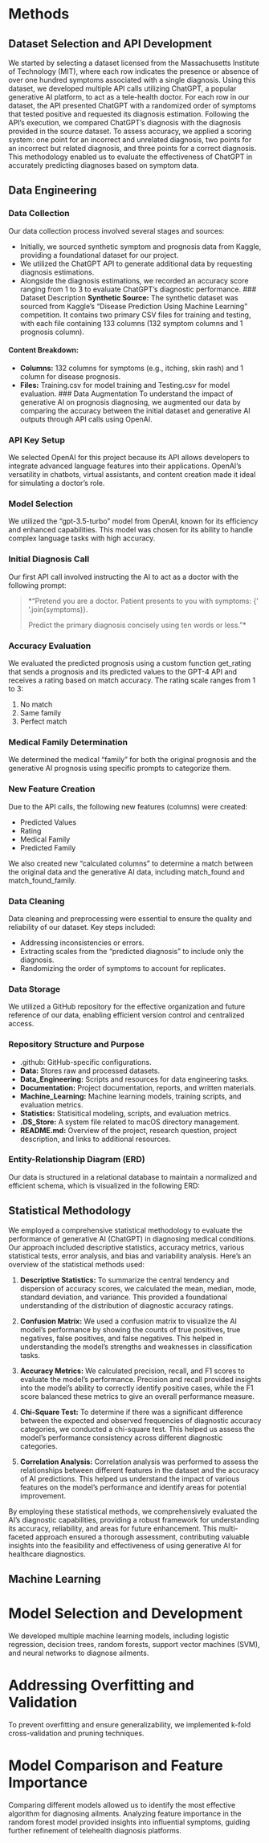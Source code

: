 # Methods
## Dataset Selection and API Development
We started by selecting a dataset licensed from the Massachusetts Institute of Technology (MIT), where each row indicates the presence or absence of over one hundred symptoms associated with a single diagnosis. Using this dataset, we developed multiple API calls utilizing ChatGPT, a popular generative AI platform, to act as a tele-health doctor. For each row in our dataset, the API presented ChatGPT with a randomized order of symptoms that tested positive and requested its diagnosis estimation. Following the API's execution, we compared ChatGPT's diagnosis with the diagnosis provided in the source dataset. To assess accuracy, we applied a scoring system: one point for an incorrect and unrelated diagnosis, two points for an incorrect but related diagnosis, and three points for a correct diagnosis. This methodology enabled us to evaluate the effectiveness of ChatGPT in accurately predicting diagnoses based on symptom data.

## Data Engineering
### Data Collection
Our data collection process involved several stages and sources:

* Initially, we sourced synthetic symptom and prognosis data from Kaggle, providing a foundational dataset for our project.
* We utilized the ChatGPT API to generate additional data by requesting diagnosis estimations.
* Alongside the diagnosis estimations, we recorded an accuracy score ranging from 1 to 3 to evaluate ChatGPT's diagnostic performance.
### Dataset Description
**Synthetic Source:** The synthetic dataset was sourced from Kaggle's "Disease Prediction Using Machine Learning" competition. It contains two primary CSV files for training and testing, with each file containing 133 columns (132 symptom columns and 1 prognosis column).

####  Content Breakdown:

* **Columns:** 132 columns for symptoms (e.g., itching, skin rash) and 1 column for disease prognosis.
* **Files:** Training.csv for model training and Testing.csv for model evaluation.
### Data Augmentation
To understand the impact of generative AI on prognosis diagnosing, we augmented our data by comparing the accuracy between the initial dataset and generative AI outputs through API calls using OpenAI.

### API Key Setup
We selected OpenAI for this project because its API allows developers to integrate advanced language features into their applications. OpenAI's versatility in chatbots, virtual assistants, and content creation made it ideal for simulating a doctor's role.

### Model Selection
We utilized the "gpt-3.5-turbo" model from OpenAI, known for its efficiency and enhanced capabilities. This model was chosen for its ability to handle complex language tasks with high accuracy.

### Initial Diagnosis Call
Our first API call involved instructing the AI to act as a doctor with the following prompt:


> *"Pretend you are a doctor. Patient presents to you with symptoms: {' '.join(symptoms)}.
> 
> Predict the primary diagnosis concisely using ten words or less."*

### Accuracy Evaluation
We evaluated the predicted prognosis using a custom function get_rating that sends a prognosis and its predicted values to the GPT-4 API and receives a rating based on match accuracy. The rating scale ranges from 1 to 3:

1. No match
2. Same family
3. Perfect match

### Medical Family Determination
We determined the medical "family" for both the original prognosis and the generative AI prognosis using specific prompts to categorize them.

### New Feature Creation
Due to the API calls, the following new features (columns) were created:

* Predicted Values
* Rating
* Medical Family
* Predicted Family

We also created new "calculated columns" to determine a match between the original data and the generative AI data, including match_found and match_found_family.

### Data Cleaning
Data cleaning and preprocessing were essential to ensure the quality and reliability of our dataset. Key steps included:

* Addressing inconsistencies or errors.
* Extracting scales from the "predicted diagnosis" to include only the diagnosis.
* Randomizing the order of symptoms to account for replicates.

### Data Storage
We utilized a GitHub repository for the effective organization and future reference of our data, enabling efficient version control and centralized access.

### Repository Structure and Purpose
* .github: GitHub-specific configurations.
* **Data:** Stores raw and processed datasets.
* **Data_Engineering:** Scripts and resources for data engineering tasks.
* **Documentation:** Project documentation, reports, and written materials.
* **Machine_Learning:** Machine learning models, training scripts, and evaluation metrics.
* **Statistics:** Statisitical modeling, scripts, and evaluation metrics. 
* **.DS_Store:** A system file related to macOS directory management.
* **README.md:** Overview of the project, research question, project description, and links to additional resources.

### Entity-Relationship Diagram (ERD)
Our data is structured in a relational database to maintain a normalized and efficient schema, which is visualized in the following ERD:


## Statistical Methodology
We employed a comprehensive statistical methodology to evaluate the performance of generative AI (ChatGPT) in diagnosing medical conditions. Our approach included descriptive statistics, accuracy metrics, various statistical tests, error analysis, and bias and variability analysis. Here’s an overview of the statistical methods used:

1. **Descriptive Statistics:**
To summarize the central tendency and dispersion of accuracy scores, we calculated the mean, median, mode, standard deviation, and variance. This provided a foundational understanding of the distribution of diagnostic accuracy ratings.

2. **Confusion Matrix:**
We used a confusion matrix to visualize the AI model's performance by showing the counts of true positives, true negatives, false positives, and false negatives. This helped in understanding the model's strengths and weaknesses in classification tasks.

3. **Accuracy Metrics:**
We calculated precision, recall, and F1 scores to evaluate the model's performance. Precision and recall provided insights into the model's ability to correctly identify positive cases, while the F1 score balanced these metrics to give an overall performance measure.

4. **Chi-Square Test:**
To determine if there was a significant difference between the expected and observed frequencies of diagnostic accuracy categories, we conducted a chi-square test. This helped us assess the model's performance consistency across different diagnostic categories.

5. **Correlation Analysis:**
Correlation analysis was performed to assess the relationships between different features in the dataset and the accuracy of AI predictions. This helped us understand the impact of various features on the model's performance and identify areas for potential improvement.

By employing these statistical methods, we comprehensively evaluated the AI's diagnostic capabilities, providing a robust framework for understanding its accuracy, reliability, and areas for future enhancement. This multi-faceted approach ensured a thorough assessment, contributing valuable insights into the feasibility and effectiveness of using generative AI for healthcare diagnostics.

## Machine Learning
# Model Selection and Development
We developed multiple machine learning models, including logistic regression, decision trees, random forests, support vector machines (SVM), and neural networks to diagnose ailments.

# Addressing Overfitting and Validation
To prevent overfitting and ensure generalizability, we implemented k-fold cross-validation and pruning techniques.

# Model Comparison and Feature Importance
Comparing different models allowed us to identify the most effective algorithm for diagnosing ailments. Analyzing feature importance in the random forest model provided insights into influential symptoms, guiding further refinement of telehealth diagnosis platforms.